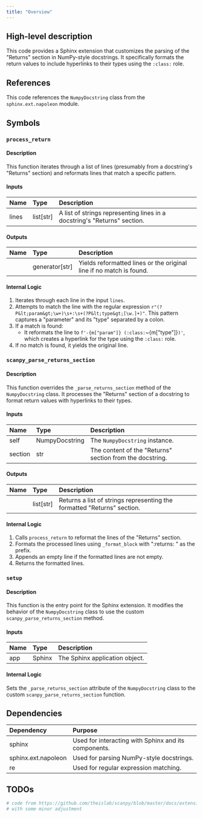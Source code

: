 ```yaml
---
title: "Overview"
---
```


## High-level description
This code provides a Sphinx extension that customizes the parsing of the "Returns" section in NumPy-style docstrings. It specifically formats the return values to include hyperlinks to their types using the `:class:` role.

## References
This code references the `NumpyDocstring` class from the `sphinx.ext.napoleon` module.

## Symbols

### `process_return`
#### Description
This function iterates through a list of lines (presumably from a docstring's "Returns" section) and reformats lines that match a specific pattern. 

#### Inputs
| Name | Type | Description |
|:-----|:-----|:------------|
| lines | list[str] | A list of strings representing lines in a docstring's "Returns" section. |

#### Outputs
| Name | Type | Description |
|:-----|:-----|:------------|
|  | generator[str] | Yields reformatted lines or the original line if no match is found. |

#### Internal Logic
1. Iterates through each line in the input `lines`.
2. Attempts to match the line with the regular expression `r"(?P&lt;param&gt;\w+)\s+:\s+(?P&lt;type&gt;[\w.]+)"`. This pattern captures a "parameter" and its "type" separated by a colon.
3. If a match is found:
    - It reformats the line to `f'-{m["param"]} (:class:`~{m["type"]}`)'`, which creates a hyperlink for the type using the `:class:` role.
4. If no match is found, it yields the original line.

### `scanpy_parse_returns_section`
#### Description
This function overrides the `_parse_returns_section` method of the `NumpyDocstring` class. It processes the "Returns" section of a docstring to format return values with hyperlinks to their types.

#### Inputs
| Name | Type | Description |
|:-----|:-----|:------------|
| self | NumpyDocstring | The `NumpyDocstring` instance. |
| section | str | The content of the "Returns" section from the docstring. |

#### Outputs
| Name | Type | Description |
|:-----|:-----|:------------|
|  | list[str] | Returns a list of strings representing the formatted "Returns" section. |

#### Internal Logic
1. Calls `process_return` to reformat the lines of the "Returns" section.
2. Formats the processed lines using `_format_block` with ":returns: " as the prefix.
3. Appends an empty line if the formatted lines are not empty.
4. Returns the formatted lines.

### `setup`
#### Description
This function is the entry point for the Sphinx extension. It modifies the behavior of the `NumpyDocstring` class to use the custom `scanpy_parse_returns_section` method.

#### Inputs
| Name | Type | Description |
|:-----|:-----|:------------|
| app | Sphinx | The Sphinx application object. |

#### Internal Logic
Sets the `_parse_returns_section` attribute of the `NumpyDocstring` class to the custom `scanpy_parse_returns_section` function.

## Dependencies
| Dependency | Purpose |
|:-----------|:--------|
| sphinx | Used for interacting with Sphinx and its components. |
| sphinx.ext.napoleon | Used for parsing NumPy-style docstrings. |
| re | Used for regular expression matching. |

## TODOs
```python
# code from https://github.com/theislab/scanpy/blob/master/docs/extensions/typed_returns.py
# with some minor adjustment
```
